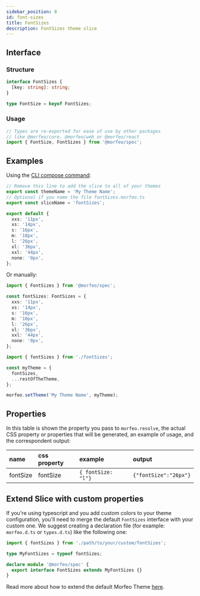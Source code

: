 ```yaml
---
sidebar_position: 8
id: font-sizes
title: FontSizes
description: FontSizes theme slice
---
```


## Interface

### Structure

```typescript
interface FontSizes {
  [key: string]: string;
}

type FontSize = keyof FontSizes;
```

### Usage

```typescript
// Types are re-exported for ease of use by other packages
// like @morfeo/core, @morfeo/web or @morfeo/react
import { FontSize, FontSizes } from '@morfeo/spec';
```

## Examples

Using the [CLI compose command](../Features/CLI/compose.mdx):

```typescript title="fontSizes.morfeo.ts"
// Remove this line to add the slice to all of your themes
export const themeName = 'My Theme Name';
// Optional if you name the file fontSizes.morfeo.ts
export const sliceName = 'fontSizes';

export default {
  xxs: '11px',
  xs: '14px',
  s: '16px',
  m: '18px',
  l: '26px',
  xl: '36px',
  xxl: '44px',
  none: '0px',
};
```

Or manually:

```typescript title="fontSizes.ts"
import { FontSizes } from '@morfeo/spec';

const fontSizes: FontSizes = {
  xxs: '11px',
  xs: '14px',
  s: '16px',
  m: '18px',
  l: '26px',
  xl: '36px',
  xxl: '44px',
  none: '0px',
};
```

```typescript title="theme.ts"
import { fontSizes } from './fontSizes';

const myTheme = {
  fontSizes,
  ...restOfTheTheme,
};

morfeo.setTheme('My Theme Name', myTheme);
```

## Properties

In this table is shown the property you pass to `morfeo.resolve`, the actual CSS property or properties that will be generated,
an example of usage, and the correspondent output:

| name     | css property | example             | output                |
| :------- | :----------- | :------------------ | :-------------------- |
| fontSize | fontSize     | `{ fontSize: "l"} ` | `{"fontSize":"26px"}` |

## Extend Slice with custom properties

If you're using typescript and you add custom colors to your theme configuration, you'll need to merge
the default `FontSizes` interface with your custom one.
We suggest creating a declaration file (for example: `morfeo.d.ts` or `types.d.ts`) like the following one:

```typescript
import { fontSizes } from './path/to/your/custom/fontSizes';

type MyFontSizes = typeof fontSizes;

declare module '@morfeo/spec' {
  export interface FontSizes extends MyFontSizes {}
}
```

Read more about how to extend the default Morfeo Theme [here](../Features/extendible.mdx).
